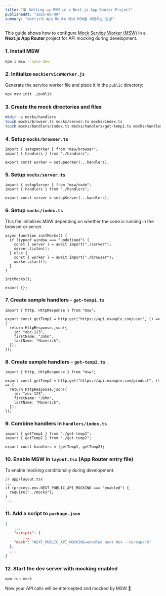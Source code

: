```yaml
---
title: "🛠️ Setting up MSW in a Next.js App Router Project"
publishedAt: "2025-06-09"
summary: "Nextjs의 App Route 에서 MSW를 세팅하는 방법"
---
```


This guide shows how to configure [Mock Service Worker (MSW)](https://mswjs.io/) in a **Next.js App Router** project for API mocking during development.

### 1. Install MSW

```bash
npm i msw --save-dev
```

### 2. Initialize `mockServiceWorker.js`

Generate the service worker file and place it in the `public` directory:

```bash
npx msw init ./public
```

### 3. Create the mock directories and files

```bash
mkdir -p mocks/handlers
touch mocks/browser.ts mocks/server.ts mocks/index.ts
touch mocks/handlers/index.ts mocks/handlers/get-temp1.ts mocks/handlers/get-temp2.ts
```

### 4. Setup `mocks/browser.ts`

```tsx
import { setupWorker } from "msw/browser";
import { handlers } from "./handlers";

export const worker = setupWorker(...handlers);
```

### 5. Setup `mocks/server.ts`

```tsx
import { setupServer } from "msw/node";
import { handlers } from "./handlers";

export const server = setupServer(...handlers);
```

### 6. Setup `mocks/index.ts`

This file initializes MSW depending on whether the code is running in the browser or server.

```tsx
async function initMocks() {
  if (typeof window === "undefined") {
    const { server } = await import("./server");
    server.listen();
  } else {
    const { worker } = await import("./browser");
    worker.start();
  }
}

initMocks();

export {};
```

### 7. Create sample handlers - `get-temp1.ts`

```tsx
import { http, HttpResponse } from "msw";

export const getTemp1 = http.get("https://api.example.com/user", () => {
  return HttpResponse.json({
    id: "abc-123",
    firstName: "John",
    lastName: "Maverick",
  });
});
```

### 8. Create sample handlers - `get-temp2.ts`

```tsx
import { http, HttpResponse } from "msw";

export const getTemp2 = http.get("https://api.example.com/product", () => {
  return HttpResponse.json({
    id: "abc-123",
    firstName: "John",
    lastName: "Maverick",
  });
});
```

### 9. Combine handlers in `handlers/index.ts`

```tsx
import { getTemp1 } from "./get-temp1";
import { getTemp2 } from "./get-temp2";

export const handlers = [getTemp1, getTemp2];
```

### 10. Enable MSW in `layout.tsx` (App Router entry file)

To enable mocking conditionally during development:

```tsx
// app/layout.tsx
...
if (process.env.NEXT_PUBLIC_API_MOCKING === "enabled") {
  require("../mocks");
}
...
```

### 11. Add a script to `package.json`

```json
{
	...
	"scripts": {
		...
    "mock": "NEXT_PUBLIC_API_MOCKING=enabled next dev --turbopack"
  },
  ...
}
```

### 12. Start the dev server with mocking enabled

```bash
npm run mock
```

Now your API calls will be intercepted and mocked by MSW 🎉
